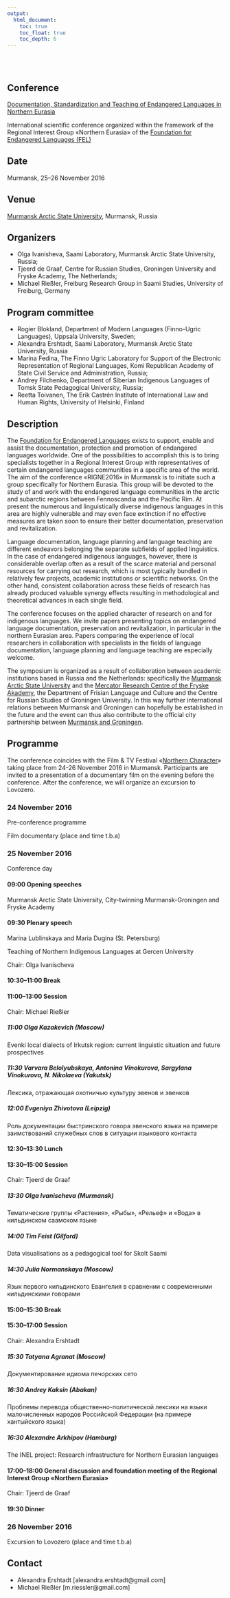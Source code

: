```yaml
---
output:
  html_document:
    toc: true
    toc_float: true
    toc_depth: 6
---
```


</br>
</br>

## Conference

[Documentation, Standardization and Teaching of Endangered Languages in Northern Eurasia](http://langdoc.github.io/RIGNE2016/eng.html)

International scientific conference organized within the framework of the Regional Interest Group «Northern Eurasia» of the [Foundation for Endangered Languages (FEL)](http://www.ogmios.org/)


## Date

Murmansk, 25–26 November 2016


## Venue

[Murmansk Arctic State University](http://www.mspu.edu.ru), Murmansk, Russia


## Organizers

* Olga Ivanisheva, Saami Laboratory, Murmansk Arctic State University, Russia;
* Tjeerd de Graaf, Centre for Russian Studies, Groningen University and Fryske Academy, The Netherlands;
* Michael Rießler, Freiburg Research Group in Saami Studies, University of Freiburg, Germany


## Program committee

* Rogier Blokland, Department of Modern Languages (Finno-Ugric Languages), Uppsala University, Sweden;
* Alexandra Ershtadt, Saami Laboratory, Murmansk Arctic State University, Russia
* Marina Fedina, The Finno Ugric Laboratory for Support of the Electronic Representation of Regional Languages, Komi Republican Academy of State Civil Service and Administration, Russia;
* Andrey Filchenko, Department of Siberian Indigenous Languages of Tomsk State Pedagogical University, Russia;
* Reetta Toivanen, The Erik Castrén Institute of International Law and Human Rights, University of Helsinki, Finland


## Description

The [Foundation for Endangered Languages](http://www.ogmios.org/) exists to support, enable and assist the documentation, protection and promotion of endangered languages worldwide. One of the possibilities to accomplish this is to bring specialists together in a Regional Interest Group with representatives of certain endangered languages communities in a specific area of the world. The aim of the conference «RIGNE2016» in Murmansk is to initiate such a group specifically for Northern Eurasia. This group will be devoted to the study of and work with the endangered language communities in the arctic and subarctic regions between Fennoscandia and the Pacific Rim. At present the numerous and linguistically diverse indigenous languages in this area are highly vulnerable and may even face extinction if no effective measures are taken soon to ensure their better documentation, preservation and revitalization. 

Language documentation, language planning and language teaching are different endeavors belonging the separate subfields of applied linguistics. In the case of endangered indigenous languages, however, there is considerable overlap often as a result of the scarce material and personal resources for carrying out research, which is most typically bundled in relatively few projects, academic institutions or scientific networks. On the other hand, consistent collaboration across these fields of research has already produced valuable synergy effects resulting in methodological and theoretical advances in each single field. 

The conference focuses on the applied character of research on and for indigenous languages. We invite papers presenting topics on endangered language documentation, preservation and revitalization, in particular in the northern Eurasian area. Papers comparing the experience of local researchers in collaboration with specialists in the fields of language documentation, language planning and language teaching are especially welcome. 

The symposium is organized as a result of collaboration between academic institutions based in Russia and the Netherlands: specifically the [Murmansk Arctic State University](http://www.mspu.edu.ru) and the [Mercator Research Centre of the Fryske Akademy](http://www.mercator-research.eu/), the Department of Frisian Language and Culture and the Centre for Russian Studies of Groningen University. In this way further international relations between Murmansk and Groningen can hopefully be established in the future and the event can thus also contribute to the official city partnership between [Murmansk and Groningen](http://www.groningenmoermansk.nl/).


## Programme

The conference coincides with the Film & TV Festival «[Northern Character](http://northchar.ru/festival_/)» taking place from 24-26 November 2016 in Murmansk. Participants are invited to a presentation of a documentary film on the evening before the conference. After the conference, we will organize an excursion to Lovozero.


### 24 November 2016

Pre-conference programme

Film documentary (place and time t.b.a)


### 25 November 2016

Conference day

#### 09:00 Opening speeches

Murmansk Arctic State University, City-twinning Murmansk-Groningen and Fryske Academy

#### 09:30 Plenary speech

Marina Lublinskaya and Maria Dugina (St. Petersburg)

Teaching of Northern Indigenous Languages at Gercen University

Chair: Olga Ivanischeva

#### 10:30–11:00 Break

#### 11:00–13:00 Session

Chair: Michael Rießler

##### 11:00 Olga Kazakevich (Moscow)

Evenki local dialects of Irkutsk region: current linguistic situation and future prospectives

##### 11:30 Varvara Belolyubskaya, Antonina Vinokurova, Sargylana Vinokurova, N. Nikolaeva (Yakutsk)

Лексика, отражающая охотничью культуру эвенов и эвенков

##### 12:00 Evgeniya Zhivotova (Leipzig)

Роль документации быстринского говора эвенского языка на примере заимствований служебных слов в ситуации языкового контакта

#### 12:30–13:30 Lunch

#### 13:30–15:00 Session

Chair: Tjeerd de Graaf

##### 13:30 Olga Ivanischeva (Murmansk)

Тематические группы «Растения», «Рыбы», «Рельеф» и «Вода» в кильдинском саамском языке

##### 14:00 Tim Feist (Gilford)

Data visualisations as a pedagogical tool for Skolt Saami

##### 14:30 Julia Normanskaya (Moscow)

Язык первого кильдинского Евангелия в сравнении с современными кильдинскими говорами

#### 15:00–15:30 Break

#### 15:30–17:00 Session

Chair: Alexandra Ershtadt

##### 15:30 Tatyana Agranat (Moscow)

Документирование идиома печорских сето

##### 16:30 Andrey Kaksin (Abakan)

Проблемы перевода общественно-политической лексики на языки малочисленных народов Российской Федерации (на примере хантыйского языка)

##### 16:30 Alexandre Arkhipov (Hamburg)

The INEL project: Research infrastructure for Northern Eurasian languages

#### 17:00–18:00 General discussion and foundation meeting of the Regional Interest Group «Northern Eurasia»

Chair: Tjeerd de Graaf

#### 19:30 Dinner


### 26 November 2016

Excursion to Lovozero (place and time t.b.a)


## Contact

* Alexandra Ershtadt [alexandra.ershtadt@gmail.com]
* Michael Rießler [m.riessler@gmail.com]


